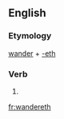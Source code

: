 ==English==

===Etymology===
[[wander]] + [[-eth]]

===Verb===
{{infl|en|verb form}}

# {{archaic third-person singular of|wander}}

[[fr:wandereth]]